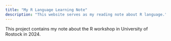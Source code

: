 ```yaml
---
title: "My R Language Learning Note"
description: "This website serves as my reading note about R language."
---
```


This project contains my note about the R workshop in University of Rostock in 2024.
